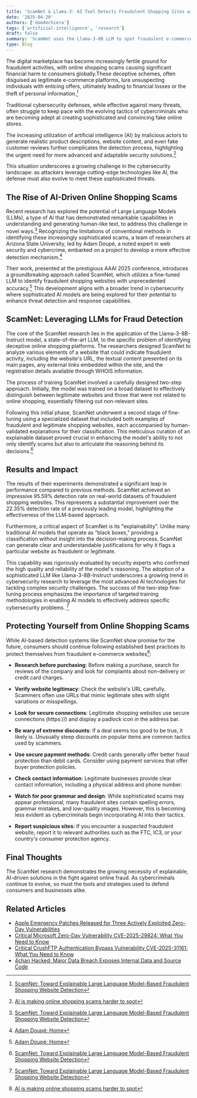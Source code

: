 ```yaml
---
title: 'ScamNet & Llama‑3: AI Tool Detects Fraudulent Shopping Sites with 95% Accuracy'
date: '2025-04-20'
authors: ['domdechiera']
tags: ['artificial-intelligence', 'research']
draft: false
summary: 'ScamNet uses the Llama‑3‑8B LLM to spot fraudulent e‑commerce sites with 95% accuracy via explainable AI, raising the bar for scam detection.'
type: Blog
---
```


<div style={{ display: "flex", justifyContent: "center" }}>
  <SpotifyEmbed trackId="7qKFNx6DjPZaqegilaUIhb" type="episode" height={152} width="50%" />
</div>

The digital marketplace has become increasingly fertile ground for fraudulent activities, with online shopping scams causing significant financial harm to consumers globally.These deceptive schemes, often disguised as legitimate e-commerce platforms, lure unsuspecting individuals with enticing offers, ultimately leading to financial losses or the theft of personal information.[^1]

Traditional cybersecurity defenses, while effective against many threats, often struggle to keep pace with the evolving tactics of cybercriminals who are becoming adept at creating sophisticated and convincing fake online stores.

The increasing utilization of artificial intelligence (AI) by malicious actors to generate realistic product descriptions, website content, and even fake customer reviews further complicates the detection process, highlighting the urgent need for more advanced and adaptable security solutions.[^2]

This situation underscores a growing challenge in the cybersecurity landscape: as attackers leverage cutting-edge technologies like AI, the defense must also evolve to meet these sophisticated threats.

## The Rise of AI-Driven Online Shopping Scams

Recent research has explored the potential of Large Language Models (LLMs), a type of AI that has demonstrated remarkable capabilities in understanding and generating human-like text, to address this challenge in novel ways.[^1] Recognizing the limitations of conventional methods in identifying these increasingly sophisticated scams, a team of researchers at Arizona State University, led by Adam Doupé, a noted expert in web security and cybercrime, embarked on a project to develop a more effective detection mechanism.[^3]

Their work, presented at the prestigious AAAI 2025 conference, introduces a groundbreaking approach called ScamNet, which utilizes a fine-tuned LLM to identify fraudulent shopping websites with unprecedented accuracy.[^3] This development aligns with a broader trend in cybersecurity where sophisticated AI models are being explored for their potential to enhance threat detection and response capabilities.

## ScamNet: Leveraging LLMs for Fraud Detection

The core of the ScamNet research lies in the application of the Llama-3-8B-Instruct model, a state-of-the-art LLM, to the specific problem of identifying deceptive online shopping platforms. The researchers designed ScamNet to analyze various elements of a website that could indicate fraudulent activity, including the website's URL, the textual content presented on its main pages, any external links embedded within the site, and the registration details available through WHOIS information.

The process of training ScamNet involved a carefully designed two-step approach. Initially, the model was trained on a broad dataset to effectively distinguish between legitimate websites and those that were not related to online shopping, essentially filtering out non-relevant sites.

Following this initial phase, ScamNet underwent a second stage of fine-tuning using a specialized dataset that included both examples of fraudulent and legitimate shopping websites, each accompanied by human-validated explanations for their classification. This meticulous curation of an explainable dataset proved crucial in enhancing the model's ability to not only identify scams but also to articulate the reasoning behind its decisions.[^1]

## Results and Impact

The results of their experiments demonstrated a significant leap in performance compared to previous methods. ScamNet achieved an impressive 95.59% detection rate on real-world datasets of fraudulent shopping websites. This represents a substantial improvement over the 22.35% detection rate of a previously leading model, highlighting the effectiveness of the LLM-based approach.

Furthermore, a critical aspect of ScamNet is its "explainability". Unlike many traditional AI models that operate as "black boxes," providing a classification without insight into the decision-making process, ScamNet can generate clear and understandable justifications for why it flags a particular website as fraudulent or legitimate.

This capability was rigorously evaluated by security experts who confirmed the high quality and reliability of the model's reasoning. The adoption of a sophisticated LLM like Llama-3-8B-Instruct underscores a growing trend in cybersecurity research to leverage the most advanced AI technologies for tackling complex security challenges. The success of the two-step fine-tuning process emphasizes the importance of targeted training methodologies in enabling AI models to effectively address specific cybersecurity problems. [^1]

## Protecting Yourself from Online Shopping Scams

While AI-based detection systems like ScamNet show promise for the future, consumers should continue following established best practices to protect themselves from fraudulent e-commerce websites[^2]:

* **Research before purchasing**: Before making a purchase, search for reviews of the company and look for complaints about non-delivery or credit card charges.

* **Verify website legitimacy**: Check the website's URL carefully. Scammers often use URLs that mimic legitimate sites with slight variations or misspellings.

* **Look for secure connections**: Legitimate shopping websites use secure connections (https://) and display a padlock icon in the address bar.

* **Be wary of extreme discounts**: If a deal seems too good to be true, it likely is. Unusually steep discounts on popular items are common tactics used by scammers.

* **Use secure payment methods**: Credit cards generally offer better fraud protection than debit cards. Consider using payment services that offer buyer protection policies.

* **Check contact information**: Legitimate businesses provide clear contact information, including a physical address and phone number.

* **Watch for poor grammar and design**: While sophisticated scams may appear professional, many fraudulent sites contain spelling errors, grammar mistakes, and low-quality images. However, this is becoming less evident as cybercriminals begin incorporating AI into their tactics.

* **Report suspicious sites**: If you encounter a suspected fraudulent website, report it to relevant authorities such as the FTC, IC3, or your country's consumer protection agency.

## Final Thoughts

The ScamNet research demonstrates the growing necessity of explainable, AI-driven solutions in the fight against online fraud. As cybercriminals continue to evolve, so must the tools and strategies used to defend consumers and businesses alike.

## Related Articles

* [Apple Emergency Patches Released for Three Actively Exploited Zero-Day Vulnerabilities](/blog/2025-04-08-apple-zero-days)
* [Critical Microsoft Zero-Day Vulnerability CVE-2025-29824: What You Need to Know](/blog/2025-04-08-microsoft-zero-day)
* [Critical CrushFTP Authentication Bypass Vulnerability CVE-2025-31161: What You Need to Know](/blog/2025-04-13-crushftp-vulnerability)
* [4chan Hacked: Major Data Breach Exposes Internal Data and Source Code](/blog/2025-04-16-4chan-hack)

[^1]: [ScamNet: Toward Explainable Large Language Model-Based Fraudulent Shopping Website Detection](https://ojs.aaai.org/index.php/AAAI/article/view/35000/37155)
[^2]: [AI is making online shopping scams harder to spot](https://www.cbsnews.com/news/how-to-spot-ai-online-shopping-scams/)
[^3]: [Adam Doupé: Home](https://adamdoupe.com/)
